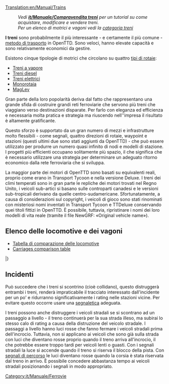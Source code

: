 [[Translation:en/Manual/Trains]]
{{it/Manuale/Menu}}

: '' Vedi '''[[it/Manuale/Compravendita treni]]''' per un tutorial su come acquistare, modificare e vendere treni.''
: ''Per un elenco di motrici e vagoni vedi la [[:Category:it/Manuale/Treni|categoria treni]]''

'''I treni''' sono probabilmente il più interessante - e certamente il più comune - [[it/Manuale/Veicoli|metodo di trasporto]] in OpenTTD. Sono veloci, hanno elevate capacità e sono relativamente economici da gestire.

Esistono cinque tipologie di motrici che circolano su quattro [[it/Manuale/Set base/Tipi di ferrovia|tipi di rotaie]]:
* [[it/Manuale/Set base/Ferrovie|Treni a vapore]]
* [[it/Manuale/Set base/Ferrovie|Treni diesel]]
* [[it/Manuale/Set base/Ferrovie elettrificate|Treni elettrici]]
* [[it/Manuale/Set base/Monorotaia|Monorotaia]]
* [[it/Manuale/Set base/MagLev|MagLev]]

Gran parte della loro popolarità deriva dal fatto che rappresentano una grande sfida di costruire grandi reti ferroviarie che servono più treni che viaggiano verso destinazioni disparate. Per farlo con eleganza ed efficienza e necessaria molta pratica e strategia ma riuscendo nell''impresa il risultato è altamente gratificante.

Questo sforzo è supportato da un gran numero di mezzi e infrastrutture molto flessibili - come segnali, quattro direzioni di rotaie, waypoint e stazioni (questi ultimi due sono stati aggiunti da OpenTTD) - che può essere utilizzato per produrre un numero quasi infinito di nodi e modelli di stazione. I progetti più efficienti occupano solitamente più spazio, il che significa che è necessario utilizzare una strategia per determinare un adeguato ritorno economico dalla rete ferroviaria che si sviluppa.

La maggior parte dei motori di OpenTTD sono basati su equivalenti reali, proprio come erano in Transport Tycoon e nella versione Deluxe. I treni dei climi temperati sono in gran parte le repliche dei motori trovati nel Regno Unito, i veicoli sub-artici si basano sulle controparti canadesi e le versioni sub-tropicali derivano da quelle centro-sudamericane. Sfortunatamente, a causa di considerazioni sul copyright, i veicoli di gioco sono stati rinominati con misteriosi nomi inventati in Transport Tycoon e TTDeluxe conservando quei titoli fittizi in OpenTTD. È possibile, tuttavia, ripristinare i nomi dei loro modelli di vita reale (tramite il file NewGRF: «Original vehicle name»).

<!--
:''See '''[[Buying trains]]''' for a tutorial on how to buy, modify, and sell trains.''
:''For a list of engines and carriages see the [[:Category:Trains|trains category]]''

'''Trains''' are probably the most interesting — and certainly the most common — [[vehicles|method of transport]] in OpenTTD. They are fast, have high capacities, and are relatively cheap to run. 

There are five types of trains running on four [[Types of railway|types of railways]]:
* [[Railways|Steam trains]]
* [[Railways|Diesel trains]]
* [[Electrified railways|Electric trains]]
* [[Monorail]]
* [[MagLev]]

Much of their popularity stems from the challenge of building large rail networks that service multiple trains travelling to disparate destinations. Doing so gracefully and efficiently takes practice and strategy, but is highly satisfying when accomplished.

This effort is aided by the large number of infrastructure tools — such as signals, four track directions, waypoints, and station flexibility (the latter two of which were features added by OpenTTD) — that can be used to produce a near infinite number of junctions and station layouts. More efficient designs usually take up more space, which means that strategy must be used to determine an appropriate trade of capacity to footprint.

Most of the engines in OpenTTD are based on real-life equivalents, just like they were in Transport Tycoon and the Deluxe version. Temperate climate trains are largely replicas of engines found in the United Kingdom, Sub-Arctic vehicles are based on Canadian counterparts, and Sub-Tropical versions derive from Central and South American carriages.  Unfortunately, due to copyright considerations, the game vehicles were renamed with mysterious made-up names in Transport Tycoon and TTDeluxe, and retain those fictional titles in OpenTTD.  It is possible, however, to revert the names to those of their real-life models (via NewGRF file: «Original vehicle name»).
-->
==Elenco delle locomotive e dei vagoni ==

* [[it/Manuale/Set base/Treni/Comparazione locomotive|Tabella di comparazione delle locomotive]]
* [[en/Manual/Base Set/Trains/Carriages Comparison|Carriages comparison table]]

{{it/Manuale/TabellaVeicoli/Inizio}}
{{en/Manual/VehicleTable/Header|Vapore}}
{{en/Manual/VehicleTable/Row|
*[[File:it/Manuale/Set base/Treni/Kirbypaultank.png|Kirby Paul Tank Engine]] [[it/Manuale/Set base/Treni/Kirby Paul Tank|Kirby Paul Tank]]
*[[File:it/Manuale/Set base/Treni/Chaneyjubilee.png]] [[it/Manuale/Set base/Treni/Chaney 'Jubilee'|Chaney "Jubilee"]]
*[[File:it/Manuale/Set base/Treni/Ginzua4.png|Ginzu "A4" Engine]] [[it/Manuale/Set base/Treni/Ginzu 'A4'|Ginzu "A4"]]
*[[File:it/Manuale/Set base/Treni/Sh8p.png|SH "8P" Engine]] [[it/Manuale/Set base/Treni/SH '8P'|SH "8P"]]
|
*[[File:it/Manuale/Set base/Treni/Wills280.png|Wills 2-8-0 Engine]] [[it/Manuale/Set base/Treni/Wills 2-8-0|Wills 2-8-0]]
|
*[[File:it/Manuale/Set base/Treni/Wills280.png|Wills 2-8-0 Engine]] [[it/Manuale/Set base/Treni/Wills 2-8-0|Wills 2-8-0]]
|
*[[File:en/Manual/Base Set/Trains/Powernautchoochoo.png|Ploddyphut Choo-Choo Engine]] [[it/Manuale/Set base/Treni/Ploddyphut Choo-Choo|Ploddyphut Choo-Choo]]
*[[File:en/Manual/Base Set/Trains/Ploddyphutchoochoo.png|Powernaut Choo-Choo Engine]] [[it/Manuale/Set base/Treni/Powernaut Choo-Choo|Powernaut Choo-Choo]]
*[[File:en/Manual/Base Set/Trains/Mightymoverchoochoo.png|Might Mover Choo-Choo Engine]] [[it/Manuale/Set base/Treni/Mightymover Choo-Choo|Mightymover Choo-Choo]]
}}
{{en/Manual/VehicleTable/Header|Diesel}}
{{en/Manual/VehicleTable/Row|
*[[File:it/Manuale/Set base/Treni/Manleymoreldmu.png|Manley-Morel DMU Engine]] [[it/Manuale/Set base/Treni/Manley-Morel DMU|Manley-Morel DMU]]
*[[File:it/Manuale/Set base/Treni/Shhendry25.png|SH/Hendry "25" Engine]] [[it/Manuale/Set base/Treni/Hendry '25'|SH/Hendry "25"]]
*[[File:it/Manuale/Set base/Treni/Floss47.png|Floss "47" Engine]] [[it/Manuale/Set base/Treni/Floss '47'|Floss "47"]]
*[[File:it/Manuale/Set base/Treni/Uu37.png|UU "37" Engine]] [[it/Manuale/Set base/Treni/UU '37'|UU "37"]]
*[[File:it/Manuale/Set base/Treni/Sh125.png|SH "125" Engine]] [[it/Manuale/Set base/Treni/SH '125'|SH "125"]]
*[[File:it/Manuale/Set base/Treni/Dash.png|"Dash" Engine]] [[it/Manuale/Set base/Treni/Dash|"Dash"]]
|
*[[File:it/Manuale/Set base/Treni/Mjs250.png|MJS 250 Engine]] [[it/Manuale/Set base/Treni/MJS250|MJS250]]
*[[File:it/Manuale/Set base/Treni/Kelling3100.png|Kelling 3100 Engine]] [[it/Manuale/Set base/Treni/Kelling 3100|Kelling 3100]]
*[[File:it/Manuale/Set base/Treni/Cs4000.png|CS4000 Engine]] [[it/Manuale/Set base/Treni/CS4000|CS4000]]
*[[File:it/Manuale/Set base/Treni/Cs2400.png|CS2400 Engine]] [[it/Manuale/Set base/Treni/CS2400|CS2400]]
*[[File:it/Manuale/Set base/Treni/Mjs1000.png|MJS 1000 Engine]] [[it/Manuale/Set base/Treni/MJS 1000|MJS 1000]]
*[[File:it/Manuale/Set base/Treni/Centennial.png|Centennial Engine]] [[it/Manuale/Set base/Treni/Centennial|Centennial]]
*[[File:it/Manuale/Set base/Treni/Turnerturbo.png|Turner Turbo]] [[it/Manuale/Set base/Treni/Turner Turbo|Turner Turbo]]
|
*[[File:it/Manuale/Set base/Treni/Mjs250.png|MJS 250 Engine]] [[it/Manuale/Set base/Treni/MJS250|MJS250]]
*[[File:it/Manuale/Set base/Treni/Kelling3100.png|Kelling 3100 Engine]] [[it/Manuale/Set base/Treni/Kelling 3100|Kelling 3100]]
*[[File:it/Manuale/Set base/Treni/Cs4000.png|CS4000 Engine]] [[it/Manuale/Set base/Treni/CS4000|CS4000]]
*[[File:it/Manuale/Set base/Treni/Cs2400.png|CS2400 Engine]] [[it/Manuale/Set base/Treni/CS2400|CS2400]]
*[[File:it/Manuale/Set base/Treni/Mjs1000.png|MJS 1000 Engine]] [[it/Manuale/Set base/Treni/MJS 1000|MJS 1000]]
*[[File:it/Manuale/Set base/Treni/Centennial.png|Centennial Engine]] [[it/Manuale/Set base/Treni/Centennial|Centennial]]
*[[File:it/Manuale/Set base/Treni/Turnerturbo.png|Turner Turbo]] [[it/Manuale/Set base/Treni/Turner Turbo|Turner Turbo]]
|
*[[File:en/Manual/Base Set/Trains/Ploddyphutdiesel.png|Ploddyphut Diesel]] [[it/Manuale/Set base/Treni/Ploddyphut Diesel|Ploddyphut Diesel]]
*[[File:en/Manual/Base Set/Trains/Powernautdiesel.png|Powernaut Diesel]] [[it/Manuale/Set base/Treni/Powernaut Diesel|Powernaut Diesel]]
}}
{{en/Manual/VehicleTable/Header|Elettrico}}
{{en/Manual/VehicleTable/Row|
*[[File:it/Manuale/Set base/Treni/Sh30.png|SH "30" Engine]] [[it/Manuale/Set base/Treni/SH '30'|SH "30"]]
*[[File:it/Manuale/Set base/Treni/Sh40.png|SH "40" Engine]] [[it/Manuale/Set base/Treni/SH '40'|SH "40"]]
*[[File:it/Manuale/Set base/Treni/Tim.png|"T.I.M" Engine]] [[it/Manuale/Set base/Treni/T.I.M.|"T.I.M."]]
*[[File:it/Manuale/Set base/Treni/Asiastar.png|"Asiastar" Engine]] [[it/Manuale/Set base/Treni/AsiaStar|"AsiaStar"]]
|
None
|
None
|
None
}}
{{en/Manual/VehicleTable/Header|Monorotaia}}
{{en/Manual/VehicleTable/Row|
*[[File:it/Manuale/Set base/Treni/X2001.png|X2001 Monorail Engine]] [[it/Manuale/Set base/Treni/X2001|'X2001']]
*[[File:it/Manuale/Set base/Treni/Millenniumz1.png|Milennium 'Z1' Monorail Engine]] [[it/Manuale/Set base/Treni/Millennium Z1|'Millennium Z1']]
|
*[[File:it/Manuale/Set base/Treni/X2001.png|X2001 Monorail Engine]] [[it/Manuale/Set base/Treni/X2001|'X2001']]
*[[File:it/Manuale/Set base/Treni/Millenniumz1.png|Milennium 'Z1' Monorail Engine]] [[it/Manuale/Set base/Treni/Millennium Z1|'Millennium Z1']]
|
*[[File:it/Manuale/Set base/Treni/X2001.png|X2001 Monorail Engine]] [[it/Manuale/Set base/Treni/X2001|'X2001']]
*[[File:it/Manuale/Set base/Treni/Millenniumz1.png|Milennium 'Z1' Monorail Engine]] [[it/Manuale/Set base/Treni/Millennium Z1|'Millennium Z1']]
|
*[[File:en/Manual/Base Set/Trains/Wizzowowz99.png|Wizzowow 'Z99' Monorail Engine]] [[it/Manuale/Set base/Treni/Wizzowow Z99|Wizzowow Z99]]
}}
{{en/Manual/VehicleTable/Header|MagLev}}
{{en/Manual/VehicleTable/Row|
*[[File:it/Manuale/Set base/Treni/Lev1leviathan.png|MagLev Engine 1: Leviathan]] [[it/Manuale/Set base/Treni/Lev1 'Leviathan'|Lev1 'Leviathan']]
*[[File:it/Manuale/Set base/Treni/Lev2cyclops.png|MagLev Engine 2: Cyclops]] [[it/Manuale/Set base/Treni/Lev2 'Cyclops'|Lev2 'Cyclops']]
*[[File:it/Manuale/Set base/Treni/Lev3pegasus.png|MagLev Engine 3: Pegasus]] [[it/Manuale/Set base/Treni/Lev3 'Pegasus'|Lev3 'Pegasus']]
*[[File:it/Manuale/Set base/Treni/Lev4chimaerarhead.png|MagLev Engine 4: Chimaera (front)]] [[it/Manuale/Set base/Treni/Lev4 'Chimaera'|Lev4 'Chimaera']]
|
*[[File:it/Manuale/Set base/Treni/Lev1leviathan.png|MagLev Engine 1: Leviathan]] [[it/Manuale/Set base/Treni/Lev1 'Leviathan'|Lev1 'Leviathan']]
*[[File:it/Manuale/Set base/Treni/Lev2cyclops.png|MagLev Engine 2: Cyclops]] [[it/Manuale/Set base/Treni/Lev2 'Cyclops'|Lev2 'Cyclops']]
*[[File:it/Manuale/Set base/Treni/Lev3pegasus.png|MagLev Engine 3: Pegasus]] [[it/Manuale/Set base/Treni/Lev3 'Pegasus'|Lev3 'Pegasus']]
*[[File:it/Manuale/Set base/Treni/Lev4chimaerarhead.png|MagLev Engine 4: Chimaera (front)]] [[it/Manuale/Set base/Treni/Lev4 'Chimaera'|Lev4 'Chimaera']]
|
*[[File:it/Manuale/Set base/Treni/Lev1leviathan.png|MagLev Engine 1: Leviathan]] [[it/Manuale/Set base/Treni/Lev1 'Leviathan'|Lev1 'Leviathan']]
*[[File:it/Manuale/Set base/Treni/Lev2cyclops.png|MagLev Engine 2: Cyclops]] [[it/Manuale/Set base/Treni/Lev2 'Cyclops'|Lev2 'Cyclops']]
*[[File:it/Manuale/Set base/Treni/Lev3pegasus.png|MagLev Engine 3: Pegasus]] [[it/Manuale/Set base/Treni/Lev3 'Pegasus'|Lev3 'Pegasus']]
*[[File:it/Manuale/Set base/Treni/Lev4chimaerarhead.png|MagLev Engine 4: Chimaera (front)]] [[it/Manuale/Set base/Treni/Lev4 'Chimaera'|Lev4 'Chimaera']]
|
*[[File:en/Manual/Base Set/Trains/Wizzowowrocketeer.png|Toyland Wizzowow Rocketeer]] [[it/Manuale/Set base/Treni/Wizzowow Rocketeer|Wizzowow Rocketeer]]
}}
{{en/Manual/VehicleTable/Header|Carrozze}}
{{en/Manual/VehicleTable/Row|
*[[File:it/Manuale/Set base/Treni/CarrozzaPasseggeriTeB.png|Carrozza passeggeri aree temperate]] [[it/Manuale/Set base/Treni/Carrozza passeggeri]]
*[[File:it/Manuale/Set base/Treni/VagonePostaleToB.png|Vagone postale per le aree temperate]] [[it/Manuale/Set base/Treni/Vagone postale]]
*[[File:it/Manuale/Set base/Treni/CarroPetrolioTeB.png]] [[it/Manuale/Set base/Treni/Carro cisterna petrolio]]
*[[File:it/Manuale/Set base/Treni/TramoggiaCerealiTeArB.png]] [[it/Manuale/Set base/Treni/Tramoggia per cereali]]
*[[File:it/Manuale/Set base/Treni/CarroMerciTeB.png|Carro merci]] [[it/Manuale/Set base/Treni/Carro merci]]
*[[File:it/Manuale/Set base/Treni/CarroLegnameTeArB.png]] [[it/Manuale/Set base/Treni/Carro per legname]]
*[[File:it/Manuale/Set base/Treni/VagoneBlindatoTeB.png]] [[it/Manuale/Set base/Treni/Vagone blindato]]
*[[File:it/Manuale/Set base/Treni/CarroAcciaioTeB.png]] [[it/Manuale/Set base/Treni/Carro per acciaio]]
*[[File:it/Manuale/Set base/Treni/CarroCarboneTeB.png]] [[it/Manuale/Set base/Treni/Carro per carbone]]
*[[File:it/Manuale/Set base/Treni/CarroBestiameTeArB.png]] [[it/Manuale/Set base/Treni/Carro bestiame]]
*[[File:it/Manuale/Set base/Treni/TramoggiaFerroTeB.png]] [[it/Manuale/Set base/Treni/Tramoggia per ferro]]
|
*[[File:it/Manuale/Set base/Treni/CarrozzaPasseggeriArB.png|Carrozza passeggeri subartico]] [[it/Manuale/Set base/Treni/Carrozza passeggeri]]
*[[File:it/Manuale/Set base/Treni/VagonePostaleArB.png|Vagone postale per il subartico]] [[it/Manuale/Set base/Treni/Vagone postale]]
*[[File:it/Manuale/Set base/Treni/CarroPetrolioArB.png|Carro Cisterna petrolio]] [[it/Manuale/Set base/Treni/Carro cisterna petrolio]]
*[[File:it/Manuale/Set base/Treni/TramoggiaCerealiTeArB.png|Carro a tramoggia per cereali]] [[it/Manuale/Set base/Treni/Tramoggia per cereali]]
*[[File:it/Manuale/Set base/Treni/CarroMerciArB.png|Carro merci]] [[it/Manuale/Set base/Treni/Carro merci]]
*[[File:it/Manuale/Set base/Treni/CarroLegnameTeArB.png]] [[it/Manuale/Set base/Treni/Carro per legname]]
*[[File:it/Manuale/Set base/Treni/VagoneBlindatoArB.png]] [[it/Manuale/Set base/Treni/Vagone blindato]]
*[[File:it/Manuale/Set base/Treni/CarroCartaArB.png]] [[it/Manuale/Set base/Treni/Carro per carta|Carro per carta]]
*[[File:it/Manuale/Set base/Treni/CarroCarboneArB.png]] [[it/Manuale/Set base/Treni/Carro per carbone]]
*[[File:it/Manuale/Set base/Treni/CarroBestiameTeArB.png]] [[it/Manuale/Set base/Treni/Carro bestiame]]
*[[File:it/Manuale/Set base/Treni/VagoneAlimentariArB.png]] [[it/Manuale/Set base/Treni/Vagone alimentari]]
|
*[[File:it/Manuale/Set base/Treni/CarrozzaPasseggeriTrB.png|Carrozza passeggeri subtropicale]] [[it/Manuale/Set base/Treni/Carrozza passeggeri|Carrozza passeggeri]]
*[[File:it/Manuale/Set base/Treni/VagonePostaleTrB.png|Vagone postale per le aree subtropicali]] [[it/Manuale/Set base/Treni/Vagone postale|Vagone postale]]
*[[File:it/Manuale/Set base/Treni/CarroPetrolioTrB.png|Carro Cisterna petrolio]] [[it/Manuale/Set base/Treni/Carro cisterna petrolio]]
*[[File:it/Manuale/Set base/Treni/TramoggiaCerealiTrB.png|Carro a tramoggia per cereali]] [[it/Manuale/Set base/Treni/Tramoggia per cereali]]
*[[File:it/Manuale/Set base/Treni/CarroMerciTrB.png|Carro merci]] [[it/Manuale/Set base/Treni/Carro merci]]
*[[File:it/Manuale/Set base/Treni/CarroLegnameTrB.png]] [[it/Manuale/Set base/Treni/Carro per legname]]
*[[File:it/Manuale/Set base/Treni/VagoneBlindatoTrB.png]] [[it/Manuale/Set base/Treni/Vagone blindato]]
*[[File:it/Manuale/Set base/Treni/CarroGommaTrBM.png]] [[it/Manuale/Set base/Treni/Carro per gomma]]
*[[File:it/Manuale/Set base/Treni/CarroAcquaTrBM.png|Carro cisterna acqua]] [[it/Manuale/Set base/Treni/Carro cisterna acqua]]
*[[File:it/Manuale/Set base/Treni/TramoggiaRameTrB.png]] [[it/Manuale/Set base/Treni/Tramoggia per rame]]
*[[File:it/Manuale/Set base/Treni/VagoneAlimentariTrB.png|Vagone alimentari]] [[it/Manuale/Set base/Treni/Vagone alimentari]]
*[[File:it/Manuale/Set base/Treni/CarroFruttaTrB.png]] [[it/Manuale/Set base/Treni/Carro per frutta]]
|
*[[File:it/Manuale/Set base/Treni/CarrozzaPasseggeriToB.png|Carrozza passeggeri del Toyland]] [[it/Manuale/Set base/Treni/Carrozza passeggeri]]
*[[File:it/Manuale/Set base/Treni/VagonePostaleToB.png|Vagone postale del Toyland]] [[it/Manuale/Set base/Treni/Vagone postale|Vagone postale]]
*[[File:it/Manuale/Set base/Treni/CarroColaBM.png]] [[it/Manuale/Set base/Treni/Carro cisterna cola]]
*[[File:it/Manuale/Set base/Treni/TramoggiaToffeeBM.png]] [[it/Manuale/Set base/Treni/Tramoggia per toffee]]
*[[File:it/Manuale/Set base/Treni/VagoneCaramelleBM.png]] [[it/Manuale/Set base/Treni/Vagone caramelle]]
*[[File:it/Manuale/Set base/Treni/CarroPlasticaBM.png]] [[it/Manuale/Set base/Treni/Carro per plastica|Carro per plastica]]
*[[File:it/Manuale/Set base/Treni/VagoneBollicineBM.png]] [[it/Manuale/Set base/Treni/Vagone bollicine]]
*[[File:it/Manuale/Set base/Treni/CarroBibiteBM.png]] [[it/Manuale/Set base/Treni/Carro per bibite frizzanti]]
*[[File:it/Manuale/Set base/Treni/CarroZuccheroBM.png]] [[it/Manuale/Set base/Treni/Carro per zucchero]]
*[[File:it/Manuale/Set base/Treni/VagoneGiocattoliBM.png]] [[it/Manuale/Set base/Treni/Vagone giocattoli]]
*[[File:it/Manuale/Set base/Treni/TramoggiaZuccheroFilatoBM.png]] [[it/Manuale/Set base/Treni/Tramoggia per zucchero filato|Tramog. zucchero filato]]
*[[File:it/Manuale/Set base/Treni/CarroBatterieBM.png]] [[it/Manuale/Set base/Treni/Carro per batterie]]
}}
|}

== Incidenti ==
Può succedere che i treni si scontrino (cioè collidano), questo distruggerà entrambi i treni, renderà impraticabile il tracciato interessato dall'incidente per un po' e ridurranno significativamente i rating nelle stazioni vicine. Per evitare questo occorre usare una [[it/Manuale/Segnali|segnaletica]] adeguata.

I treni possono anche distruggere i veicoli stradali se si scontrano ad un passaggio a livello - il treno continuerà per la sua strada illeso, ma subirai lo stesso calo di rating a causa della distruzione del veicolo stradale. I passaggi a livello hanno luci rosse che fanno fermare i veicoli stradali prima dell'incrocio. Tuttavia, non si applicano ai veicoli che sono già sulla strada con luci che diventano rosse proprio quando il treno arriva all'incrocio, il che potrebbe essere troppo tardi per veicoli lenti o guasti. Con i segnali stradali la luce si accende quando il treno si riserva il blocco della pista. Con [[it/Manuale/Segnali#segnali-di-percorso|segnali di percorso]] le luci diventano rosse quando la corsia è stata riservata dal treno in arrivo. È possibile concedere abbastanza tempo ai veicoli stradali posizionando i segnali in modo appropriato.
<!--
==Accidents==
It is possible for trains to crash (i.e. collide), which will destroy both trains, render the track impassable for a while and significantly reduce your ratings at nearby stations. The solution to this is to deploy [[signals]].

Trains can also destroy road vehicles if they are both on a level crossing at the same time — the train will continue undamaged but you will suffer the same ratings drop because of the destruction of the road vehicle. The level crossings have red warning lights which make road vehicles stop before the crossing. However they don't apply to vehicles which are already on the crossing. With plain or no signalling lights turn on just before the train reaches the crossing, which may be too late for slow or broken down vehicles. With [[Signals#Path Signals|path signals]] the lights turn on when the track is reserved for the train. Ample time for the road vehicles can be provided by placing the signals suitably.
-->

[[Category:it/Manuale/Ferrovie]]